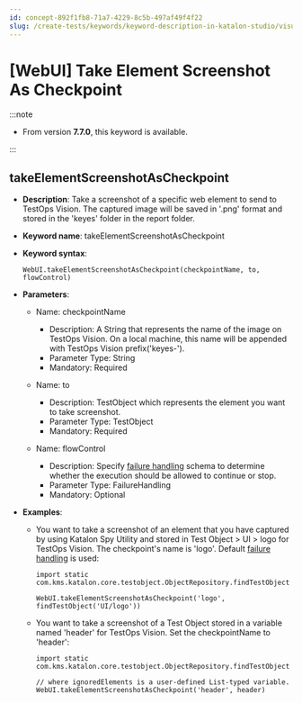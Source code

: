 ```yaml
---
id: concept-892f1fb8-71a7-4229-8c5b-497af49f4f22
slug: /create-tests/keywords/keyword-description-in-katalon-studio/visual-based-web-testing-keywords/webui-take-element-screenshot-as-checkpoint
---
```


# \[WebUI\] Take Element Screenshot As Checkpoint


:::note

-   From version **7.7.0**, this keyword is available.


:::

## takeElementScreenshotAsCheckpoint

-   **Description**: Take a screenshot of a specific web element to send to TestOps Vision. The captured image will be saved in '.png' format and stored in the 'keyes' folder in the report folder.
-   **Keyword name**: takeElementScreenshotAsCheckpoint
-   **Keyword syntax**:

    ```
    WebUI.takeElementScreenshotAsCheckpoint(checkpointName, to, flowControl)
    ```

-   **Parameters**:

    -   Name: checkpointName

        -   Description: A String that represents the name of the image on TestOps Vision. On a local machine, this name will be appended with TestOps Vision prefix\('keyes-'\).
        -   Parameter Type: String
        -   Mandatory: Required
    -   Name: to

        -   Description: TestObject which represents the element you want to take screenshot.
        -   Parameter Type: TestObject
        -   Mandatory: Required
    -   Name: flowControl

        -   Description: Specify [failure handling](/maintain/configure-failure-handling-settings-in-katalon-studio) schema to determine whether the execution should be allowed to continue or stop.
        -   Parameter Type: FailureHandling
        -   Mandatory: Optional
-   **Examples**:

    -   You want to take a screenshot of an element that you have captured by using Katalon Spy Utility and stored in Test Object &gt; UI &gt; logo for TestOps Vision. The checkpoint's name is 'logo'. Default [failure handling](/maintain/configure-failure-handling-settings-in-katalon-studio) is used:

        ```
        import static com.kms.katalon.core.testobject.ObjectRepository.findTestObject
        
        WebUI.takeElementScreenshotAsCheckpoint('logo', findTestObject('UI/logo'))
        
        ```

    -   You want to take a screenshot of a Test Object stored in a variable named 'header' for TestOps Vision. Set the checkpointName to 'header':

        ```
        import static com.kms.katalon.core.testobject.ObjectRepository.findTestObject
        
        // where ignoredElements is a user-defined List-typed variable.
        WebUI.takeElementScreenshotAsCheckpoint('header', header)
        
        ```